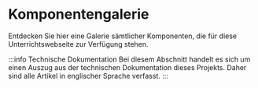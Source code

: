 # Komponentengalerie
Entdecken Sie hier eine Galerie sämtlicher Komponenten, die für diese Unterrichtswebseite zur Verfügung stehen.

:::info Technische Dokumentation
Bei diesem Abschnitt handelt es sich um einen Auszug aus der technischen Dokumentation dieses Projekts. Daher sind
alle Artikel in englischer Sprache verfasst.
:::
